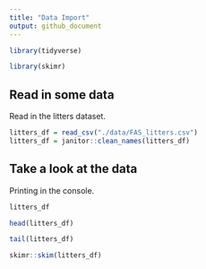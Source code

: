 ```yaml
---
title: "Data Import"
output: github_document
---
```


```r
library(tidyverse)
```

```r
library(skimr)
```


## Read in some data

Read in the litters dataset.

```r
litters_df = read_csv("./data/FAS_litters.csv")
litters_df = janitor::clean_names(litters_df)
```

## Take a look at the data

Printing in the console.

```r
litters_df
```

```r
head(litters_df)
```

```r
tail(litters_df)
```

```r
skimr::skim(litters_df)
```






